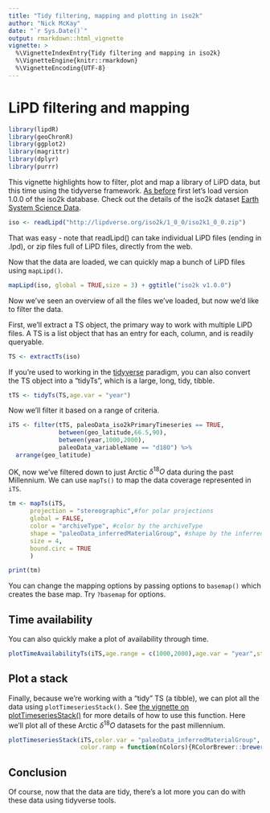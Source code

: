 ```yaml
---
title: "Tidy filtering, mapping and plotting in iso2k"
author: "Nick McKay"
date: "`r Sys.Date()`"
output: rmarkdown::html_vignette
vignette: >
  %\VignetteIndexEntry{Tidy filtering and mapping in iso2k}
  %\VignetteEngine{knitr::rmarkdown}
  %\VignetteEncoding{UTF-8}
---
```


# LiPD filtering and mapping

```r
library(lipdR)
library(geoChronR)
library(ggplot2)
library(magrittr)
library(dplyr)
library(purrr)
```

This vignette highlights how to filter, plot and map a library of LiPD data, but this time using the tidyverse framework. [As before](TsFilteringAndMapping.html) first let's load version 1.0.0 of the iso2k database. Check out the details of the iso2k dataset [Earth System Science Data](https://essd.copernicus.org/articles/12/2261/2020/).


```r
iso <- readLipd("http://lipdverse.org/iso2k/1_0_0/iso2k1_0_0.zip")
```

That was easy - note that readLipd() can take individual LiPD files (ending in .lpd), or zip files full of LiPD files, directly from the web. 

Now that the data are loaded, we can quickly map a bunch of LiPD files using `mapLipd()`.

```r
mapLipd(iso, global = TRUE,size = 3) + ggtitle("iso2k v1.0.0")
```

Now we've seen an overview of all the files we've loaded, but now we'd like to filter the data.

First, we'll extract a TS object, the primary way to work with multiple LiPD files. 
A TS is a list object that has an entry for each, column, and is readily queryable. 

```r
TS <- extractTs(iso)
```


If you're used to working in the [tidyverse](http://tidyverse.org) paradigm, you can also convert the TS object into a "tidyTs", which is a large, long, tidy, tibble.


```r
tTS <- tidyTs(TS,age.var = "year")
```


Now we'll filter it based on a range of criteria. 

```r
iTS <- filter(tTS, paleoData_iso2kPrimaryTimeseries == TRUE,
              between(geo_latitude,66.5,90),
              between(year,1000,2000),
              paleoData_variableName == "d18O") %>% 
  arrange(geo_latitude)
```


OK, now we've filtered down to just Arctic $\delta^{18}O$ data during the past Millennium.
We can use `mapTs()` to map the data coverage represented in `iTS`. 

```r
tm <- mapTs(iTS,
      projection = "stereographic",#for polar projections
      global = FALSE,
      color = "archiveType", #color by the archiveType
      shape = "paleoData_inferredMaterialGroup", #shape by the inferredMaterialGroup
      size = 4,
      bound.circ = TRUE
      )

print(tm)
```




You can change the mapping options by passing options to `basemap()` which creates the base map. Try `?basemap` for options. 



## Time availability

You can also quickly make a plot of availability through time.

```r
plotTimeAvailabilityTs(iTS,age.range = c(1000,2000),age.var = "year",step = 20)
```

## Plot a stack

Finally, because we're working with a "tidy" TS (a tibble), we can plot all the data using `plotTimeseriesStack()`. See [the vignette on plotTimeseriesStack()](PlotTimeseriesStack.html) for more details of how to use this function. Here we'll plot all of these Arctic $\delta^{18}O$ datasets for the past millennium. 

```r
plotTimeseriesStack(iTS,color.var = "paleoData_inferredMaterialGroup",
                    color.ramp = function(nColors){RColorBrewer::brewer.pal(nColors,"Set1")}) 
```

## Conclusion

Of course, now that the data are tidy, there's a lot more you can do with these data using tidyverse tools. 






